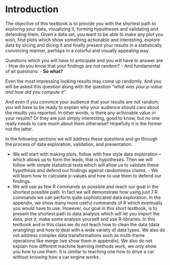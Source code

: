 # Introduction {#intro}




<!-- You can label chapter and section titles using `{#label}` after them, e.g., we can reference Chapter \@ref(intro). If you do not manually label them, there will be automatic labels anyway, e.g., Chapter \@ref(methods). -->

<!-- Figures and tables with captions will be placed in `figure` and `table` environments, respectively. -->


<!-- ```{r nice-fig, fig.cap='Here is a nice figure!', out.width='80%', fig.asp=.75, fig.align='center'} -->
<!-- par(mar = c(4, 4, .1, .1)) -->
<!-- plot(pressure, type = 'b', pch = 19) -->
<!-- ``` -->

<!-- Reference a figure by its code chunk label with the `fig:` prefix, e.g., see Figure \@ref(fig:nice-fig). Similarly, you can reference tables generated from `knitr::kable()`, e.g., see Table \@ref(tab:nice-tab). -->

<!-- ```{r nice-tab, tidy=FALSE} -->
<!-- knitr::kable( -->
<!--   head(iris, 20), caption = 'Here is a nice table!', -->
<!--   booktabs = TRUE -->
<!-- ) -->
<!-- ``` -->

<!-- You can write citations, too. For example, we are using the **bookdown** package [@R-bookdown] in this sample book, which was built on top of R Markdown and **knitr** [@xie2015]. -->



The objective of this textbook is to provide you with the shortest path to exploring your data, visualizing it, forming hypotheses and validating and defending them. Given a data set, you want to be able to make any plot you wish, find plots which show something actionable and interesting, explore data by slicing and dicing it and finally present your results in a statistically convincing manner, perhaps in a colorful and visually appealing way.

Questions which you will have to anticipate and you will have to answer are
- How do you know that your findings are not random?
- And fundamental of all questions:
- **So what?**

Even the most impressing looking results may come up randomly. And you will be asked this question along with the question *“what was your p-value and how did you compute it”*

And even if you convince your audience that your results are not random, you will have to be ready to explain why your audience should care about the results you reported. In other words, is there any actionable value in your results? Or they are just simply interesting, good to know, but no one really needs to care much about them otherwise? Hopefully it is the former not the latter.


In the following sections we will address these questions and go through the process of data exploration, validation, and presentation.

- We will start with making plots, follow with free style data exploration – which allows us to form the leads, that is hypotheses. Then we will follow with simple statistical tests which will allow us to validate these hypothesis and defend our findings against randomness claims. - We will learn how to calculate p-values and how to use them to defend our findings. 
- We will use as few R commands as possible and reach our goal in the shortest possible path. In fact we will demonstrate how using just 7 R commands we can perform quite sophisticated data exploration.  In the appendix, we show many more useful commands of R which eventually you would have to use. However, our goal in this short textbook, is to present the  shortest path to data analysis which will let you import the data, plot it, make some analysis yourself and use R-libraries.  In this textbook and in this class we do not teach how to clean the data (data wrangling) and how to deal with a wide variety of data types. We also do not address complex data transformations such as multi-frame operations like merge (we show them in appendix).  We also do not explain how different machine learning methods work, we only show you how to use them. It is similar to teaching one how to drive a car without knowing how a car engine works.

